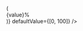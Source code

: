
<Meta title="Custom tooltip renderer" component={Eminus} />

<Canvas>
  <Story name="Custom tooltip renderer">
    <Eminus
      tooltipRenderer={({ style, value }) => (
        <div
          style={{
            ...style,
            position: 'absolute',
            background: 'deeppink',
            padding: '5px 10px',
            fontSize: '14px',
            color: 'white',
            borderRadius: '4px',
            bottom: 'calc(var(--root-height) + 7px)',
            transform: 'translateX(-50%)',
          }}
        >
          {value}%
        </div>
      )}
      defaultValue={[0, 100]}
    />
  </Story>
</Canvas>
